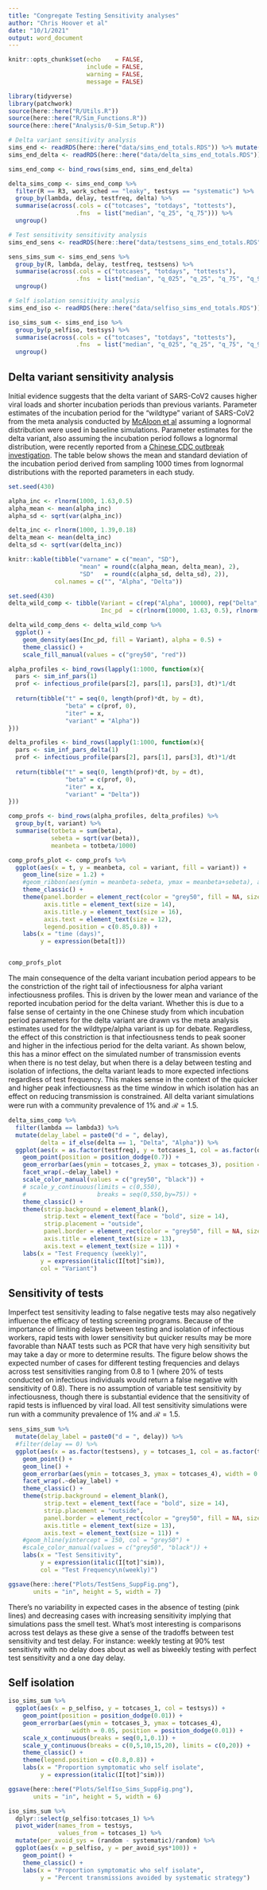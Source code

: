 ```yaml
---
title: "Congregate Testing Sensitivity analyses"
author: "Chris Hoover et al"
date: "10/1/2021"
output: word_document
---
```


```r
knitr::opts_chunk$set(echo    = FALSE,
                      include = FALSE,
                      warning = FALSE,
                      message = FALSE)

library(tidyverse)
library(patchwork)
source(here::here("R/Utils.R"))
source(here::here("R/Sim_Functions.R"))
source(here::here("Analysis/0-Sim_Setup.R"))

```

```r
# Delta variant sensitivity analysis 
sims_end <- readRDS(here::here("data/sims_end_totals.RDS")) %>% mutate(delta = 0) %>% relocate(delta, .before = totcases)
sims_end_delta <- readRDS(here::here("data/delta_sims_end_totals.RDS"))

sims_end_comp <- bind_rows(sims_end, sims_end_delta)

delta_sims_comp <- sims_end_comp %>% 
  filter(R == R3, work_sched == "leaky", testsys == "systematic") %>% 
  group_by(lambda, delay, testfreq, delta) %>% 
  summarise(across(.cols = c("totcases", "totdays", "tottests"),
                   .fns  = list("median", "q_25", "q_75"))) %>% 
  ungroup()

# Test sensitivity sensitivity analysis
sims_end_sens <- readRDS(here::here("data/testsens_sims_end_totals.RDS"))

sens_sims_sum <- sims_end_sens %>% 
  group_by(R, lambda, delay, testfreq, testsens) %>% 
  summarise(across(.cols = c("totcases", "totdays", "tottests"),
                   .fns  = list("median", "q_025", "q_25", "q_75", "q_975"))) %>% 
  ungroup()

# Self isolation sensitivity analysis
sims_end_iso <- readRDS(here::here("data/selfiso_sims_end_totals.RDS"))

iso_sims_sum <- sims_end_iso %>% 
  group_by(p_selfiso, testsys) %>% 
  summarise(across(.cols = c("totcases", "totdays", "tottests"),
                   .fns  = list("median", "q_025", "q_25", "q_75", "q_975"))) %>% 
  ungroup()

```

## Delta variant sensitivity analysis  
Initial evidence suggests that the delta variant of SARS-CoV2 causes higher viral loads and shorter incubation periods than previous variants. Parameter estimates of the incubation period for the "wildtype" variant of SARS-CoV2 from the meta analysis conducted by [McAloon et al](https://doi.org/10.1136/bmjopen-2020- 039652) assuming a lognormal distribution were used in baseline simulations. Parameter estimates for the delta variant, also assuming the incubation period follows a lognormal distribution, were recently reported from a [Chinese CDC outbreak investigation](https://doi.org/10.46234/ccdcw2021.148). The table below shows the mean and standard deviation of the incubation period derived from sampling 1000 times from lognormal distributions with the reported parameters in each study.

```r
set.seed(430)

alpha_inc <- rlnorm(1000, 1.63,0.5)
alpha_mean <- mean(alpha_inc)
alpha_sd <- sqrt(var(alpha_inc))

delta_inc <- rlnorm(1000, 1.39,0.18)
delta_mean <- mean(delta_inc)
delta_sd <- sqrt(var(delta_inc))

knitr::kable(tibble("varname" = c("mean", "SD"),
                    "mean" = round(c(alpha_mean, delta_mean), 2),
                    "SD"   = round(c(alpha_sd, delta_sd), 2)),
             col.names = c("", "Alpha", "Delta"))

```

```r
set.seed(430)
delta_wild_comp <- tibble(Variant = c(rep("Alpha", 10000), rep("Delta", 1000)),
                          Inc_pd  = c(rlnorm(10000, 1.63, 0.5), rlnorm(1000, 1.39, 0.18)))

delta_wild_comp_dens <- delta_wild_comp %>% 
  ggplot() +
    geom_density(aes(Inc_pd, fill = Variant), alpha = 0.5) +
    theme_classic() +
    scale_fill_manual(values = c("grey50", "red"))

alpha_profiles <- bind_rows(lapply(1:1000, function(x){
  pars <- sim_inf_pars(1)
  prof <- infectious_profile(pars[2], pars[1], pars[3], dt)*1/dt
  
  return(tibble("t" = seq(0, length(prof)*dt, by = dt),
                "beta" = c(prof, 0),
                "iter" = x,
                "variant" = "Alpha"))
}))

delta_profiles <- bind_rows(lapply(1:1000, function(x){
  pars <- sim_inf_pars_delta(1)
  prof <- infectious_profile(pars[2], pars[1], pars[3], dt)*1/dt
  
  return(tibble("t" = seq(0, length(prof)*dt, by = dt),
                "beta" = c(prof, 0),
                "iter" = x,
                "variant" = "Delta"))
}))

comp_profs <- bind_rows(alpha_profiles, delta_profiles) %>% 
  group_by(t, variant) %>% 
  summarise(totbeta = sum(beta),
            sebeta = sqrt(var(beta)),
            meanbeta = totbeta/1000)

comp_profs_plot <- comp_profs %>% 
  ggplot(aes(x = t, y = meanbeta, col = variant, fill = variant)) +
    geom_line(size = 1.2) +
    #geom_ribbon(aes(ymin = meanbeta-sebeta, ymax = meanbeta+sebeta), alpha = 0.2) +
    theme_classic() +
    theme(panel.border = element_rect(color = "grey50", fill = NA, size = 0.5),
          axis.title = element_text(size = 14),
          axis.title.y = element_text(size = 16),
          axis.text = element_text(size = 12),
          legend.position = c(0.85,0.8)) +
    labs(x = "time (days)",
         y = expression(beta[t]))


comp_profs_plot
```

The main consequence of the delta variant incubation period appears to be the constriction of the right tail of infectiousness for alpha variant infectiousness profiles. This is driven by the lower mean and variance of the reported incubation period for the delta variant. Whether this is due to a false sense of certainty in the one Chinese study from which incubation period parameters for the delta variant are drawn vs the meta analysis estimates used for the wildtype/alpha variant is up for debate. Regardless, the effect of this constriction is that infectiousness tends to peak sooner and higher in the infectious period for the delta variant. As shown below, this has a minor effect on the simulated number of transmission events when there is no test delay, but when there is a delay between testing and isolation of infections, the delta variant leads to more expected infections regardless of test frequency. This makes sense in the context of the quicker and higher peak infectiousness as the time window in which isolation has an effect on reducing transmission is constrained. All delta variant simulations were run with a community prevalence of $1$% and $\mathcal{R}=1.5$.

```r
delta_sims_comp %>% 
  filter(lambda == lambda3) %>% 
  mutate(delay_label = paste0("d = ", delay),
         delta = if_else(delta == 1, "Delta", "Alpha")) %>% 
  ggplot(aes(x = as.factor(testfreq), y = totcases_1, col = as.factor(delta))) +
    geom_point(position = position_dodge(0.7)) +
    geom_errorbar(aes(ymin = totcases_2, ymax = totcases_3), position = position_dodge(0.7), width = 0.2) +
    facet_wrap(.~delay_label) +
    scale_color_manual(values = c("grey50", "black")) +
    # scale_y_continuous(limits = c(0,550),
    #                    breaks = seq(0,550,by=75)) +
    theme_classic() +
    theme(strip.background = element_blank(),
          strip.text = element_text(face = "bold", size = 14),
          strip.placement = "outside",
          panel.border = element_rect(color = "grey50", fill = NA, size = 0.5),
          axis.title = element_text(size = 13),
          axis.text = element_text(size = 11)) +
    labs(x = "Test Frequency (weekly)",
         y = expression(italic(I[tot]^sim)),
         col = "Variant")

```

## Sensitivity of tests  
Imperfect test sensitivity leading to false negative tests may also negatively influence the efficacy of testing screening programs. Because of the importance of limiting delays between testing and isolation of infectious workers, rapid tests with lower sensitivity but quicker results may be more favorable than NAAT tests such as PCR that have very high sensitivity but may take a day or more to determine results. The figure below shows the expected number of cases for different testing frequencies and delays across test sensitivities ranging from 0.8 to 1 (where 20% of tests conducted on infectious individuals would return a false negative with sensitivity of 0.8). There is no assumption of variable test sensitivity by infectiousness, though there is substantial evidence that the sensitivity of rapid tests is influenced by viral load. All test sensitivity simulations were run with a community prevalence of $1$% and $\mathcal{R}=1.5$.

```r
sens_sims_sum %>% 
  mutate(delay_label = paste0("d = ", delay)) %>% 
  #filter(delay == 0) %>% 
  ggplot(aes(x = as.factor(testsens), y = totcases_1, col = as.factor(testfreq), group = as.factor(testfreq))) +
    geom_point() +
    geom_line() +
    geom_errorbar(aes(ymin = totcases_3, ymax = totcases_4), width = 0.2) +
    facet_wrap(.~delay_label) +
    theme_classic() +
    theme(strip.background = element_blank(),
          strip.text = element_text(face = "bold", size = 14),
          strip.placement = "outside",
          panel.border = element_rect(color = "grey50", fill = NA, size = 0.5),
          axis.title = element_text(size = 13),
          axis.text = element_text(size = 11)) +
    #geom_hline(yintercept = 150, col = "grey50") +
    #scale_color_manual(values = c("grey50", "black")) +
    labs(x = "Test Sensitivity",
         y = expression(italic(I[tot]^sim)),
         col = "Test Frequency\n(weekly)")

ggsave(here::here("Plots/TestSens_SuppFig.png"),
       units = "in", height = 5, width = 7)

```

There's no variability in expected cases in the absence of testing (pink lines) and decreasing cases with increasing sensitivity implying that simulations pass the smell test. What's most interesting is comparisons across test delays as these give a sense of the tradoffs between test sensitivity and test delay. For instance: weekly testing at 90% test sensitivity with no delay does about as well as biweekly testing with perfect test sensitivity and a one day delay.

## Self isolation  
```r
iso_sims_sum %>% 
  ggplot(aes(x = p_selfiso, y = totcases_1, col = testsys)) +
    geom_point(position = position_dodge(0.01)) +
    geom_errorbar(aes(ymin = totcases_3, ymax = totcases_4),
                  width = 0.05, position = position_dodge(0.01)) +
    scale_x_continuous(breaks = seq(0,1,0.1)) +
    scale_y_continuous(breaks = c(0,5,10,15,20), limits = c(0,20)) +
    theme_classic() +
    theme(legend.position = c(0.8,0.8)) +
    labs(x = "Proportion symptomatic who self isolate",
         y = expression(italic(I[tot]^sim)))

ggsave(here::here("Plots/SelfIso_Sims_SuppFig.png"),
       units = "in", height = 5, width = 6)
```

```r
iso_sims_sum %>% 
  dplyr::select(p_selfiso:totcases_1) %>% 
  pivot_wider(names_from = testsys,
              values_from = totcases_1) %>% 
  mutate(per_avoid_sys = (random - systematic)/random) %>% 
  ggplot(aes(x = p_selfiso, y = per_avoid_sys*100)) +
    geom_point() +
    theme_classic() +
    labs(x = "Proportion symptomatic who self isolate",
         y = "Percent transmissions avoided by systematic strategy")

```


